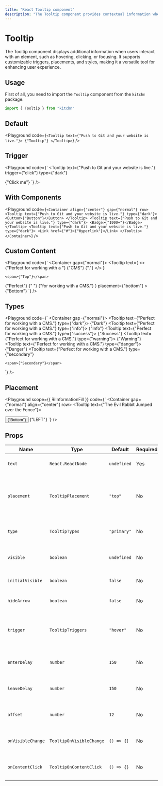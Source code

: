 ```yaml
---
title: "React Tooltip component"
description: "The Tooltip component provides contextual information when users hover, click, or focus on an element. It supports multiple placements, triggers, and customization options."
---
```



# Tooltip

The Tooltip component displays additional information when users interact with an element, such as hovering, clicking, or focusing. It supports customizable triggers, placements, and styles, making it a versatile tool for enhancing user experience.

## Usage

First of all, you need to import the `Tooltip` component from the `kitchn` package.

```js
import { Tooltip } from "kitchn"
```

## Default

<Playground
  code={`
<Tooltip text={"Push to Git and your website is live."}>
  {"Tooltip"}
</Tooltip>
`}
/>

## Trigger

<Playground
  code={`
<Tooltip
  text={"Push to Git and your website is live."}
  trigger={"click"}
  type={"dark"}
>
  <span>{"Click me"}</span>
</Tooltip>
`}
/>

## With Components

<Playground
  code={`
<Container align={"center"} gap={"normal"} row>
  <Tooltip text={"Push to Git and your website is live."} type={"dark"}>
    <Button>{"Button"}</Button>
  </Tooltip>
  <Tooltip text={"Push to Git and your website is live."} type={"dark"}>
    <Badge>{"1000+"}</Badge>
  </Tooltip>
  <Tooltip text={"Push to Git and your website is live."} type={"dark"}>
    <Link href={"#"}>{"Hyperlink"}</Link>
  </Tooltip>
</Container>
`}
/>

## Custom Content

<Playground
  code={`
<Container gap={"normal"}>
  <Tooltip
    text={
      <>
        {"Perfect for working with a "}
        <InlineCode>{"CMS"}</InlineCode>
        {"."}
      </>
    }
  >
    <span>{"Top"}</span>
  </Tooltip>
  <Tooltip
    text={
      <>
        <Text weight={"bold"} span>
          {"Perfect"}
        </Text>{" "}
        {"for working with a CMS."}
      </>
    }
    placement={"bottom"}
  >
    <span>{"Bottom"}</span>
  </Tooltip>
</Container>
`}
/>

## Types

<Playground
  code={`
<Container gap={"normal"}>
  <Tooltip text={"Perfect for working with a CMS."} type={"dark"}>
    <span>{"Dark"}</span>
  </Tooltip>
  <Tooltip text={"Perfect for working with a CMS."} type={"info"}>
    <span>{"Info"}</span>
  </Tooltip>
  <Tooltip text={"Perfect for working with a CMS."} type={"success"}>
    <span>{"Success"}</span>
  </Tooltip>
  <Tooltip text={"Perfect for working with a CMS."} type={"warning"}>
    <span>{"Warning"}</span>
  </Tooltip>
  <Tooltip text={"Perfect for working with a CMS."} type={"danger"}>
    <span>{"Danger"}</span>
  </Tooltip>
  <Tooltip
    text={"Perfect for working with a CMS."}
    type={"secondary"}
  >
    <span>{"Secondary"}</span>
  </Tooltip>
</Container>
`}
/>

## Placement


<Playground
  scope={{ RiInformationFill }}
  code={`
<Container gap={"normal"} align={"center"} row>
  <Container>
    <Tooltip text={"The Evil Rabbit Jumped over the Fence"}>
      <Icon icon={RiInformationFill} />
    </Tooltip>
  </Container>

  <Container>
    <Tooltip
      text={"The Evil Rabbit Jumped over the Fence"}
      placement={"bottom"}
    >
      <Button size={"small"}>{"Bottom"}</Button>
    </Tooltip>
  </Container>

  <Container>
    <Tooltip
      text={"The Evil Rabbit Jumped over the Fence"}
      placement={"left"}
    >
      <Badge size={"small"}>{"LEFT"}</Badge>
    </Tooltip>
  </Container>

  <Container>
    <Tooltip
      text={"The Evil Rabbit Jumped over the Fence"}
      placement={"right"}
    >
      <Spinner size={20} />
    </Tooltip>
  </Container>
</Container>
`}
/>

## Props

| Name | Type | Default | Required | Description
|------|------|---------|----------|-------------
| `text` | `React.ReactNode` | `undefined` | Yes | The content to display inside the tooltip.
| `placement` | `TooltipPlacement` | `"top"` | No | Specifies where the tooltip should appear relative to the target element (`top`, `right`, `bottom`, `left`).
| `type` | `TooltipTypes` | `"primary"` | No | Defines the tooltip's color from [accent colors](/docs/theming#accent)
| `visible` | `boolean` | `undefined` | No | Controls the visibility of the tooltip programmatically.
| `initialVisible` | `boolean` | `false` | No | Sets the initial visibility state of the tooltip.
| `hideArrow` | `boolean` | `false` | No | Hides the tooltip's arrow if set to `true`.
| `trigger` | `TooltipTriggers` | `"hover"` | No | Specifies the event that triggers the tooltip to appear (`hover`, `click`, `focus`).
| `enterDelay` | `number` | `150` | No | Delay in milliseconds before the tooltip becomes visible.
| `leaveDelay` | `number` | `150` | No | Delay in milliseconds before the tooltip disappears.
| `offset` | `number` | `12` | No | Offset distance between the tooltip and the target element.
| `onVisibleChange` | `TooltipOnVisibleChange` | `() => {}` | No | Callback function invoked when the tooltip visibility changes.
| `onContentClick` | `TooltipOnContentClick` | `() => {}` | No | Callback function invoked when the tooltip content is clicked.
